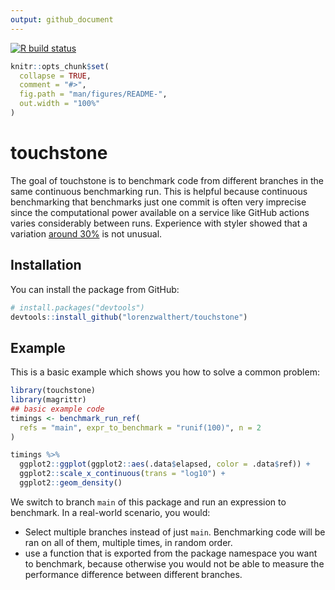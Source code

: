 ```yaml
---
output: github_document
---
```


<!-- badges: start -->
[![R build status](https://github.com/lorenzwalthert/touchstone/workflows/R-CMD-check/badge.svg)](https://github.com/lorenzwalthert/touchstone/actions)
  <!-- badges: end -->
  
```r
knitr::opts_chunk$set(
  collapse = TRUE,
  comment = "#>",
  fig.path = "man/figures/README-",
  out.width = "100%"
)
```

# touchstone

<!-- badges: start -->
<!-- badges: end -->

The goal of touchstone is to benchmark code from different branches in the same
continuous benchmarking run. This is helpful because continuous 
benchmarking that benchmarks just one commit is often very imprecise since the 
computational power available on a service like GitHub actions varies 
considerably between runs. Experience with styler showed that a variation
[around 30%](https://github.com/r-lib/styler/pull/679) is not unusual.


## Installation

You can install the package from GitHub:

``` r
# install.packages("devtools")
devtools::install_github("lorenzwalthert/touchstone")
```
## Example

This is a basic example which shows you how to solve a common problem:

```r
library(touchstone)
library(magrittr)
## basic example code
timings <- benchmark_run_ref(
  refs = "main", expr_to_benchmark = "runif(100)", n = 2
)

timings %>%
  ggplot2::ggplot(ggplot2::aes(.data$elapsed, color = .data$ref)) +
  ggplot2::scale_x_continuous(trans = "log10") +
  ggplot2::geom_density()
```
We switch to branch `main` of this package and run an expression to benchmark. 
In a real-world scenario, you would:

* Select multiple branches instead of just `main`. Benchmarking code will be ran
  on all of them, multiple times, in random order.
* use a function that is exported from the package namespace you want to 
  benchmark, because otherwise you would not be able to measure the performance
  difference between different branches.
